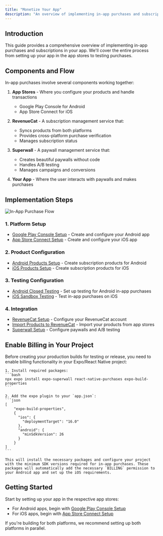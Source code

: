 ```yaml
---
title: "Monetize Your App"
description: "An overview of implementing in-app purchases and subscriptions in your app"
---
```


## Introduction

This guide provides a comprehensive overview of implementing in-app purchases and subscriptions in your app. We'll cover the entire process from setting up your app in the app stores to testing purchases.

## Components and Flow

In-app purchases involve several components working together:

1. **App Stores** - Where you configure your products and handle transactions
   - Google Play Console for Android
   - App Store Connect for iOS

2. **RevenueCat** - A subscription management service that:
   - Syncs products from both platforms
   - Provides cross-platform purchase verification
   - Manages subscription status

3. **Superwall** - A paywall management service that:
   - Creates beautiful paywalls without code
   - Handles A/B testing
   - Manages campaigns and conversions

4. **Your App** - Where the user interacts with paywalls and makes purchases

## Implementation Steps

![In-App Purchase Flow](/images/iap-flow-diagram.png)

### 1. Platform Setup
- [Google Play Console Setup](./google-play-console-setup) - Create and configure your Android app
- [App Store Connect Setup](./app-store-connect-setup) - Create and configure your iOS app

### 2. Product Configuration
- [Android Products Setup](./android-products) - Create subscription products for Android
- [iOS Products Setup](./ios-products) - Create subscription products for iOS

### 3. Testing Configuration
- [Android Closed Testing](./closed-testing) - Set up testing for Android in-app purchases
- [iOS Sandbox Testing](./ios-sandbox) - Test in-app purchases on iOS

### 4. Integration
- [RevenueCat Setup](./revenuecat) - Configure your RevenueCat account
- [Import Products to RevenueCat](./import-products-rc) - Import your products from app stores
- [Superwall Setup](./superwall) - Configure paywalls and A/B testing

## Enable Billing in Your Project

<Steps>
  <Step title="Configure Billing Permissions">
    Before creating your production builds for testing or release, you need to enable billing functionality in your Expo/React Native project:

    1. Install required packages:
    ```bash
    npx expo install expo-superwall react-native-purchases expo-build-properties
    ```

    2. Add the expo plugin to your `app.json`:
    ```json
    [  
        "expo-build-properties",
        {
          "ios": {
            "deploymentTarget": "16.0"
          },
          "android": {
            "minSdkVersion": 26
          }
        }
    ]
    ```

    This will install the necessary packages and configure your project with the minimum SDK versions required for in-app purchases. These packages will automatically add the necessary `BILLING` permission to your Android app and set up the iOS requirements.
  </Step>
</Steps>

## Getting Started

Start by setting up your app in the respective app stores:
- For Android apps, begin with [Google Play Console Setup](./google-play-console-setup)
- For iOS apps, begin with [App Store Connect Setup](./app-store-connect-setup)

If you're building for both platforms, we recommend setting up both platforms in parallel.
